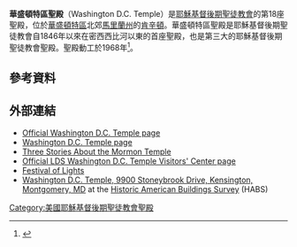 {{Infobox religious building
| 名字 = 华盛顿特区聖殿
| 圖片 = Washington D.C. Temple At Dusk.jpg
| 圖片說明 = Washington D.C. Temple
| 地圖 =
| 地圖尺寸 =
| 地圖說明 =
| 坐標 = {{coord|39|0|50.68440|N|77|3|56.24639|W|type:landmark_region:US|display=title}}
| 宗教 = [[基督教|基督教]]
| 位置 =
| 神 =
| 宗教禮儀 =
| 派別 = [[耶穌基督後期聖徒教會|耶穌基督後期聖徒教會]]
| 節日 =
| 小區 =
| 分區 =
| 基層政權 = [[肯辛頓_(馬里蘭州)|肯辛顿]]
| 區 =
| 領地 =
| 地方行政區 =
| 州 = [[马里兰州|马里兰州]]
| 省 =
| 地區 = 
| 國家 = [[美國|美國]]
| 行政 =
| 開光年份 =
| 狀態 =
| 傳統稱號 =
| 所有者 =
| 領導 =
| 婆多羅迦 =
| 主保聖人 =
| 官方網站 =
| 建築師 =
| 建築類型 =
| 建築風格 = [[新古典主義建築|新古典式]]
| 建築材料 =
| 建立者 =
| 資助者 =
| 總承包商 =
| 建立日期 =
| 奠基 = 1968年12月7日由休·布朗长老主持
| 竣工 = 1974年11月19日至22日由宾赛·甘會長奉獻
| 建設成本 =
| 毀壞 =
| 正立面朝向 =
| 容納人數 =
| 長度 =
| 寬度 =
| 中殿寬度 =
| 內部面積 = 14864平方公尺
| 最高高度 =
| 穹頂 =
| 外穹頂高度 =
| 內穹頂高度 =
| 外穹頂直徑 =
| 內穹頂直徑 =
| 宣禮塔 =
| 宣禮塔高度 =
| 尖塔 =
| 尖塔高度 = 88公尺
| 場地面積 = 21公頃
| 寺廟 =
| 紀念碑 =
| 神社 =
| 碑銘 =
| 海拔 =
| 官方名稱1 =
| 類型1 =
| 標準1 =
| 指定日期1 =
| 父列表1 =
| 參考編號1 =
| 官方名稱2 =
| 類型2 =
| 標準2 =
| 指定日期2 =
| 父列表2 = 16
| 參考編號2 =
}}

'''華盛頓特區聖殿'''（Washington D.C. Temple）是[[耶穌基督後期聖徒教會|耶穌基督後期聖徒教會]]的第18座聖殿，位於[[華盛頓特區|華盛頓特區]]北郊[[馬里蘭州|馬里蘭州]]的[[肯辛頓_(馬里蘭州)|肯辛頓]]。華盛頓特區聖殿是耶穌基督後期聖徒教會自1846年以來在密西西比河以東的首座聖殿，也是第三大的耶穌基督後期聖徒教會聖殿。聖殿動工於1968年<ref name=lds>{{cite web |url=http://www.lds.org/church/temples/washington-dc#tab=info |title=Washington DC Info |year=2011 |work=lds.org |publisher=LDS Church |accessdate=October 8, 2012 |archive-date=2015-10-21 |archive-url=https://web.archive.org/web/20151021210530/https://www.lds.org/church/temples/washington-dc#tab=info |dead-url=no }}</ref>。

==參考資料==
{{reflist|33em}}
==外部連結==
{{commons category|Washington D.C. Temple}}
* [http://www.lds.org/church/temples/washington-dc Official Washington D.C. Temple page] {{Wayback|url=http://www.lds.org/church/temples/washington-dc |date=20151021210530 }}
* [http://www.ldschurchtemples.com/washington/ Washington D.C. Temple page] {{Wayback|url=http://www.ldschurchtemples.com/washington/ |date=20110713193118 }}
* [http://ghostsofdc.org/2012/12/03/washington-mormon-temple-trivi/ Three Stories About the Mormon Temple] {{Wayback|url=http://ghostsofdc.org/2012/12/03/washington-mormon-temple-trivi/ |date=20180211073518 }}
* [https://web.archive.org/web/20120502214011/http://www.lds.org/placestovisit/eng/visitors-centers/washington-d-c-temple-visitors-center Official LDS Washington D.C. Temple Visitors' Center page]
* [http://dctemplelights.lds.org/ Festival of Lights] {{Wayback|url=http://dctemplelights.lds.org/ |date=20190216082735 }}
* [http://hdl.loc.gov/loc.pnp/hhh.md1841 Washington D.C. Temple, 9900 Stoneybrook Drive, Kensington, Montgomery, MD] at the [[Historic_American_Buildings_Survey|Historic American Buildings Survey]] (HABS)

{{耶穌基督後期聖徒教會聖殿}}

[[Category:美國耶穌基督後期聖徒教會聖殿|Category:美國耶穌基督後期聖徒教會聖殿]]


{{Religion-buil-stub}}